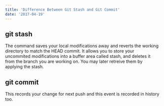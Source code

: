```yaml
---
title: 'Difference Between Git Stash and Git Commit'
date: '2017-04-19'
---
```


## git stash

The command saves your local modifications away and reverts the working directory to match the HEAD commit. It allows you to store your uncommited modifications into a buffer area called stash, and deletes it from the branch you are working on. You may later retreive them by applying the stash.

## git commit

This records your change for next push and this event is recorded in history too.
